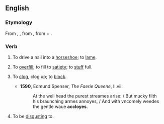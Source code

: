 ==English==
===Etymology===
From {{etyl|fro}} {{term|encloyer}}, {{term|encloer||to drive in a nail}}, from {{etyl|ML.}} {{term|inclavare}}, from {{etyl|la}} {{term|in-}} + {{term|clavus||nail}}.

===Verb===
{{en-verb}}
# {{transitive|obsolete}} To drive a nail into a [[horseshoe]]; to [[lame]].
# {{transitive|obsolete}} To [[overfill]]; to fill to [[satiety]]; to [[stuff]] full.
# {{transitive|obsolete}} To [[clog]], clog up; to [[block]].
#*'''1590''', Edmund Spenser, ''The Faerie Queene'', II.vii:
#*:At the well head the purest streames arise: / But mucky filth his braunching armes annoyes, / And with vncomely weedes the gentle waue '''accloyes'''.
# {{transitive|archaic}} To be [[disgust]]ing to.